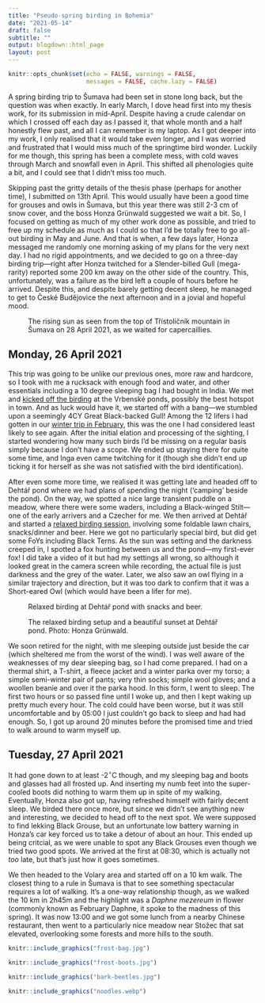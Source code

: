 ```yaml
---
title: "Pseudo-spring birding in Bohemia"
date: "2021-05-14"
draft: false
subtitle: ""
output: blogdown::html_page
layout: post
---
```


```r
knitr::opts_chunk$set(echo = FALSE, warnings = FALSE, 
                      messages = FALSE, cache.lazy = FALSE)
```

A spring birding trip to Šumava had been set in stone long back, but the question was when exactly. In early March, I dove head first into my thesis work, for its submission in mid-April. Despite having a crude calendar on which I crossed off each day as I passed it, that whole month and a half honestly flew past, and all I can remember is my laptop. As I got deeper into my work, I only realised that it would take even longer, and I was worried and frustrated that I would miss much of the springtime bird wonder. Luckily for me though, this spring has been a complete mess, with cold waves through March and snowfall even in April. This shifted all phenologies quite a bit, and I could see that I didn’t miss too much.

Skipping past the gritty details of the thesis phase (perhaps for another time), I submitted on 13th April. This would usually have been a good time for grouses and owls in Šumava, but this year there was still 2-3 cm of snow cover, and the boss Honza Grünwald suggested we wait a bit. So, I focused on getting as much of my other work done as possible, and tried to free up my schedule as much as I could so that I’d be totally free to go all-out birding in May and June. And that is when, a few days later, Honza messaged me randomly one morning asking of my plans for the very next day. I had no rigid appointments, and we decided to go on a three-day birding trip---right after Honza twitched for a Slender-billed Gull (mega-rarity) reported some 200 km away on the other side of the country. This, unfortunately, was a failure as the bird left a couple of hours before he arrived. Despite this, and despite barely getting decent sleep, he managed to get to České Budějovice the next afternoon and in a jovial and hopeful mood.

<figure>
    <img src="sun.webp"
         alt="">
    <figcaption>The rising sun as seen from the top of Třístoličník mountain in Šumava on 28 April 2021, as we waited for capercaillies.</figcaption>
</figure>

## Monday, 26 April 2021

This trip was going to be unlike our previous ones, more raw and hardcore, so I took with me a rucksack with enough food and water, and other essentials including a 10 degree sleeping bag I had bought in India. We met and [kicked off the birding](https://ebird.org/checklist/S86419285) at the Vrbenské ponds, possibly the best hotspot in town. And as luck would have it, we started off with a bang---we stumbled upon a seemingly 4CY Great Black-backed Gull! Among the 12 lifers I had gotten in our [winter trip in February](https://kartrick.rbind.io/blog/09_czech-birding/01_winter-bohemia/), this was the one I had considered least likely to see again. After the initial elation and processing of the sighting, I started wondering how many such birds I’d be missing on a regular basis simply because I don’t have a scope. We ended up staying there for quite some time, and Inga even came twitching for it (though she didn’t end up ticking it for herself as she was not satisfied with the bird identification).

After even some more time, we realised it was getting late and headed off to Dehtář pond where we had plans of spending the night (‘camping’ beside the pond). On the way, we spotted a nice large transient puddle on a meadow, where there were some waders, including a Black-winged Stilt---one of the early arrivers and a Czecher for me. We then arrived at Dehtář and started a [relaxed birding session](https://ebird.org/checklist/S86433789), involving some foldable lawn chairs, snacks/dinner and beer. Here we got no particularly special bird, but did get some FoYs including Black Terns. As the sun was setting and the darkness creeped in, I spotted a fox hunting between us and the pond---my first-ever fox! I did take a video of it but had my settings all wrong, so although it looked great in the camera screen while recording, the actual file is just darkness and the grey of the water. Later, we also saw an owl flying in a similar trajectory and direction, but it was too dark to confirm that it was a Short-eared Owl (which would have been a lifer for me). 

<figure>
    <img src="snacks-beer.webp"
         alt="">
    <figcaption>Relaxed birding at Dehtář pond with snacks and beer.</figcaption>
</figure> 

<figure>
    <img src="sunset-setup.webp"
         alt="">
    <figcaption>The relaxed birding setup and a beautiful sunset at Dehtář pond. Photo: Honza Grünwald.</figcaption>
</figure>

We soon retired for the night, with me sleeping outside just beside the car (which sheltered me from the worst of the wind). I was well aware of the weaknesses of my dear sleeping bag, so I had come prepared. I had on a thermal shirt, a T-shirt, a fleece jacket and a winter parka over my torso; a simple semi-winter pair of pants; very thin socks; simple wool gloves; and a woollen beanie and over it the parka hood. In this form, I went to sleep. The first two hours or so passed fine until I woke up, and then I kept waking up pretty much every hour. The cold could have been worse, but it was still uncomfortable and by 05:00 I just couldn’t go back to sleep and had had enough. So, I got up around 20 minutes before the promised time and tried to walk around to warm myself up.

## Tuesday, 27 April 2021 

It had gone down to at least -2$^\circ$C though, and my sleeping bag and boots and glasses had all frosted up. And inserting my numb feet into the super-cooled boots did nothing to warm them up in spite of my walking. Eventually, Honza also got up, having refreshed himself with fairly decent sleep. We birded there once more, but since we didn’t see anything new and interesting, we decided to head off to the next spot. We were supposed to find lekking Black Grouse, but an unfortunate low battery warning in Honza’s car key forced us to take a detour of about an hour. This ended up being critcial, as we were unable to spot any Black Grouses even though we tried two good spots. We arrived at the first at 08:30, which is actually not *too* late, but that’s just how it goes sometimes.

We then headed to the Volary area and started off on a 10 km walk. The closest thing to a rule in Šumava is that to see something spectacular requires a lot of walking. It’s a one-way relationship though, as we walked the 10 km in 2h45m and the highlight was a *Daphne mezereum* in flower (commonly known as February Daphne, it spoke to the madness of this spring). It was now 13:00 and we got some lunch from a nearby Chinese restaurant, then went to a particularly nice meadow near Stožec that sat elevated, overlooking some forests and more hills to the south. 

```r
knitr::include_graphics("frost-bag.jpg")
```

```r
knitr::include_graphics("frost-boots.jpg")
```

```r
knitr::include_graphics("bark-beetles.jpg")
```

```r
knitr::include_graphics("noodles.webp")
```


